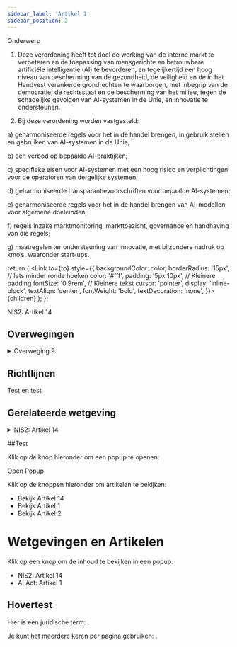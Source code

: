 ```yaml
---
sidebar_label: 'Artikel 1'
sidebar_position: 2
---
```



Onderwerp

1.   Deze verordening heeft tot doel de werking van de interne markt te verbeteren en de toepassing van mensgerichte en betrouwbare artificiële intelligentie (AI) te bevorderen, en tegelijkertijd een hoog niveau van bescherming van de gezondheid, de veiligheid en de in het Handvest verankerde grondrechten te waarborgen, met inbegrip van de democratie, de rechtsstaat en de bescherming van het milieu, tegen de schadelijke gevolgen van AI-systemen in de Unie, en innovatie te ondersteunen.

2.   Bij deze verordening worden vastgesteld:

  a) geharmoniseerde regels voor het in de handel brengen, in gebruik stellen en gebruiken van AI-systemen in de Unie;

  b) een verbod op bepaalde AI-praktijken;

  c) specifieke eisen voor AI-systemen met een hoog risico en verplichtingen voor de operatoren van dergelijke systemen;

  d) geharmoniseerde transparantievoorschriften voor bepaalde AI-systemen;

  e) geharmoniseerde regels voor het in de handel brengen van AI-modellen voor algemene doeleinden;

  f) regels inzake marktmonitoring, markttoezicht, governance en handhaving van die regels;

  g) maatregelen ter ondersteuning van innovatie, met bijzondere nadruk op kmo’s, waaronder start-ups.


  return (
    <Link to={to} style={{
      backgroundColor: color,
      borderRadius: '15px', // Iets minder ronde hoeken
      color: '#fff',
      padding: '5px 10px', // Kleinere padding
      fontSize: '0.9rem', // Kleinere tekst
      cursor: 'pointer',
      display: 'inline-block',
      textAlign: 'center',
      fontWeight: 'bold',
      textDecoration: 'none',
    }}>
      {children}
    </Link>
  );
};


<Highlight color="#25c2a0" to="/docs/Wetgevingen/NIS2/Artikel%2014">NIS2: Artikel 14</Highlight>


## Overwegingen

<details>
  <summary>Overweging 9</summary>
  	
Er moeten geharmoniseerde regels worden vastgesteld die van toepassing zijn op het in de handel brengen, in gebruik stellen en gebruiken van AI-systemen met een hoog risico, en in overeenstemming zijn met Verordening (EG) nr. 765/2008 van het Europees Parlement en de Raad (7), Besluit nr. 768/2008/EG van het Europees Parlement en de Raad (8) en Verordening (EU) 2019/1020 van het Europees Parlement en de Raad (9) (“het nieuwe wetgevingskader”). De in deze verordening vastgelegde geharmoniseerde regels moeten in alle sectoren van toepassing zijn en mogen, in overeenstemming met het nieuwe wetgevingskader, geen afbreuk doen aan bestaand Unierecht, met name het Unierecht inzake gegevensbescherming, consumentenbescherming, grondrechten, werkgelegenheid, bescherming van werknemers en productveiligheid, waarop deze verordening een aanvulling vormt. Bijgevolg blijven alle rechten en rechtsmiddelen waarin dat Unierecht voorziet voor consumenten en andere personen voor wie AI-systemen negatieve gevolgen kunnen hebben, onder meer wat betreft de vergoeding van mogelijke schade overeenkomstig Richtlijn 85/374/EEG van de Raad (10), onverlet en volledig van toepassing. Voorts mag deze verordening, in het kader van de werkgelegenheid en de bescherming van werknemers, derhalve geen afbreuk doen aan het recht van de Unie inzake sociaal beleid, noch aan het nationale arbeidsrecht, in naleving van het Unierecht, wat betreft werkgelegenheid en arbeidsvoorwaarden, met inbegrip van gezondheid en veiligheid op het werk en de betrekkingen tussen werkgevers en werknemers. Deze verordening mag evenmin afbreuk doen aan de uitoefening van de in de lidstaten en op het niveau van de Unie erkende grondrechten, waaronder het stakingsrecht of de stakingsvrijheid dan wel het recht of de vrijheid om in het kader van de specifieke stelsels van arbeidsverhoudingen in de lidstaten andere acties te voeren, alsook het recht om over collectieve overeenkomsten te onderhandelen, deze te sluiten en naleving ervan af te dwingen, of om collectieve actie te voeren overeenkomstig het nationaal recht. Deze verordening mag geen afbreuk doen aan de bepalingen ter verbetering van de arbeidsomstandigheden bij platformwerk die zijn vastgelegd in een richtlijn van het Europees Parlement en de Raad betreffende de verbetering van de arbeidsvoorwaarden bij platformwerk. Daarnaast heeft deze verordening tot doel de doeltreffendheid van dergelijke bestaande rechten en rechtsmiddelen te versterken door specifieke eisen en verplichtingen vast te stellen, onder meer met betrekking tot de transparantie, technische documentatie en registratie van AI-systemen. Voorts moeten de verplichtingen die verschillende operatoren die betrokken zijn bij de AI-waardeketen uit hoofde van deze verordening krijgen opgelegd, van toepassing zijn onverminderd het nationale recht, in naleving van het Unierecht, met als gevolg dat het gebruik van bepaalde AI-systemen wordt beperkt indien dergelijk nationaal recht buiten het toepassingsgebied van deze verordening valt of andere legitieme doelstellingen van algemeen belang nastreeft dan die welke door deze verordening worden nagestreefd. Deze verordening mag bijvoorbeeld geen afbreuk doen aan het nationale arbeidsrecht en de wetgeving inzake de bescherming van minderjarigen, namelijk personen jonger dan 18 jaar, rekening houdend met algemene opmerking nr. 25 (2021) bij het Verdrag van de Verenigde Naties inzake de rechten van het kind over kinderrechten met betrekking tot de digitale omgeving, voor zover deze niet specifiek zijn voor AI-systemen en andere legitieme doelstellingen van algemeen belang nastreven.
</details>


## Richtlijnen

Test en test

## Gerelateerde wetgeving


<details>
  <summary>NIS2: Artikel 14</summary>
  <Artikel14 />
</details>


##Test



Klik op de knop hieronder om een popup te openen:

<Popup title="Belangrijke Informatie" content="Dit is de inhoud van de popup.">
  Open Popup
</Popup>



Klik op de knoppen hieronder om artikelen te bekijken:

- <DynamicPopup page="/docs/Wetgevingen/NIS2/Artikel14">Bekijk Artikel 14</DynamicPopup>
- <DynamicPopup page="/docs/Wetgevingen/AI Act/Artikel1">Bekijk Artikel 1</DynamicPopup>
- <DynamicPopup page="/docs/Wetgevingen/AI Act/Artikel2">Bekijk Artikel 2</DynamicPopup>


# Wetgevingen en Artikelen

Klik op een knop om de inhoud te bekijken in een popup:

- <HighlightPopup color="#25c2a0" page="/docs/Wetgevingen/NIS2/Artikel%2014">NIS2: Artikel 14</HighlightPopup>
- <HighlightPopup color="#1877F2" page="http://localhost:3000/docs/Wetgevingen/AI%20Act/Artikel%202">AI Act: Artikel 1</HighlightPopup>

## Hovertest


Hier is een juridische term: <HoverTooltip text="Wetgevingsartikel" tooltipContent="Dit artikel regelt de aansprakelijkheid van partijen." id="tooltip1" />.

Je kunt het meerdere keren per pagina gebruiken: <HoverTooltip text="AVG" tooltipContent="De Algemene Verordening Gegevensbescherming." id="tooltip2" />.
